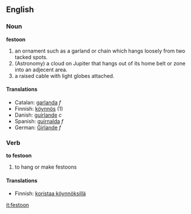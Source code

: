 ==English==
===Noun===
'''festoon'''
# an ornament such as a garland or chain which hangs loosely from two tacked spots.
# (Astronomy) a cloud on Jupiter that hangs out of its home belt or zone into an adjecent area.
# a raised cable with light globes attached.

====Translations====

* Catalan: [[garlanda]] ''f''
* Finnish: [[köynnös]] (1)
* Danish: [[guirlande]] ''c''
* Spanish: [[guirnalda]] ''f''
* German: [[Girlande]] ''f''

===Verb===
'''to festoon'''
# to hang or make festoons

====Translations====

* Finnish: [[koristaa köynnöksillä]]

[[it:festoon]]